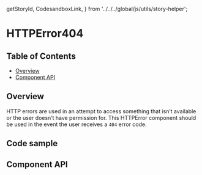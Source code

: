   getStoryId,
  CodesandboxLink,
} from '../../../global/js/utils/story-helper';

# HTTPError404

## Table of Contents

- [Overview](#overview)
- [Component API](#component-api)

## Overview

<!-- TODO: Overview. -->

HTTP errors are used in an attempt to access something that isn’t available or
the user doesn’t have permission for. This HTTPError component should be used in
the event the user receives a `404` error code.

<!--
<Canvas>
  <Story id={getStoryId(HTTPError404.displayName, 'With All Props Set')} />
</Canvas>
-->

## Code sample

<CodesandboxLink exampleDirectory="HTTPErrors" />

## Component API

<ArgsTable />
